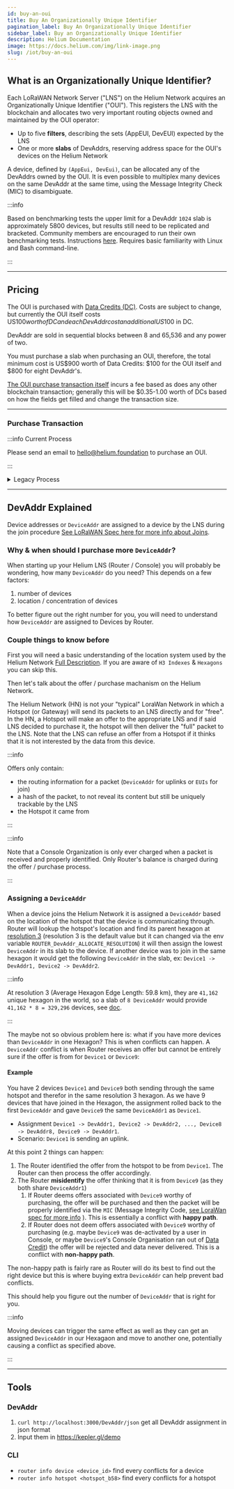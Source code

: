 ```yaml
---
id: buy-an-oui
title: Buy An Organizationally Unique Identifier
pagination_label: Buy An Organizationally Unique Identifier
sidebar_label: Buy an Organizationally Unique Identifier
description: Helium Documentation
image: https://docs.helium.com/img/link-image.png
slug: /iot/buy-an-oui
---
```


## What is an Organizationally Unique Identifier?

Each LoRaWAN Network Server ("LNS") on the Helium Network acquires an Organizationally Unique
Identifier ("OUI"). This registers the LNS with the blockchain and allocates two very important
routing objects owned and maintained by the OUI operator:

- Up to five **filters**, describing the sets (AppEUI, DevEUI) expected by the LNS
- One or more **slabs** of DevAddrs, reserving address space for the OUI's devices on the Helium
  Network

A device, defined by `(AppEui, DevEui)`, can be allocated any of the DevAddrs owned by the OUI. It
is even possible to multiplex many devices on the same DevAddr at the same time, using the Message
Integrity Check (MIC) to disambiguate.

:::info

Based on benchmarking tests the upper limit for a DevAddr `1024` slab is approximately 5800 devices,
but results still need to be replicated and bracketed. Community members are encouraged to run their
own benchmarking tests. Instructions [here](/network-iot/run-a-network-server/router-benchmarking).
Requires basic familiarity with Linux and Bash command-line.

:::

---

## Pricing

The OUI is purchased with [Data Credits (DC)](/iot/transaction-fees). Costs are subject to change,
but currently the OUI itself costs US$100 worth of DC and each DevAddr cost an additional US$100 in
DC.

DevAddr are sold in sequential blocks between 8 and 65,536 and any power of two.

You must purchase a slab when purchasing an OUI, therefore, the total minimum cost is US$900 worth
of Data Credits: $100 for the OUI itself and $800 for eight DevAddr's.

[The OUI purchase transaction itself](https://github.com/helium/proto/blob/master/src/blockchain_txn_oui_v1.proto)
incurs a fee based as does any other blockchain transaction; generally this will be $0.35-1.00 worth
of DCs based on how the fields get filled and change the transaction size.

---

### Purchase Transaction

:::info Current Process

Please send an email to [hello@helium.foundation](mailto:hello@helium.foundation) to purchase an
OUI.

:::

<details>
<summary>Legacy Process</summary>

You need [the Helium wallet](https://github.com/helium/helium-wallet-rs) to go any further. You'll
want to [create a wallet](https://github.com/helium/helium-wallet-rs#create-a-wallet) and to have at
least US$900 in HNT (based on current HNT Oracle pricing).

Submit a "create OUI" transaction:

```bash
./helium-wallet oui create --subnet-size 8
```

The filter is a dummy filter to initialize the OUI. When you get Console running, it will
automatically maintain it. You can once again track the transaction with the endpoint above. When it
is complete, you should also see your OUI as the most recently purchased and
[on the list here](https://api.helium.io/v1/ouis).

Congratulations! You are the proud owner of a Helium Network OUI. OUIs are numbered sequentially, so
the lower you are, the earlier you were on the Network!

</details>

---

## DevAddr Explained

<!-- TODO: replace this section with Devaddr/multiplexing info -->

Device addresses or `DeviceAddr` are assigned to a device by the LNS during the join procedure
[See LoRaWAN Spec here for more info about Joins](https://lora-alliance.org/resource_hub/lorawan-specification-v1-0-3/).

### Why & when should I purchase more `DeviceAddr`?

When starting up your Helium LNS (Router / Console) you will probably be wondering, how many
`DeviceAddr` do you need? This depends on a few factors:

1. number of devices
1. location / concentration of devices

To better figure out the right number for you, you will need to understand how `DeviceAddr` are
assigned to Devices by Router.

### Couple things to know before

First you will need a basic understanding of the location system used by the Helium Network
[Full Description](/architecture/hexagons). If you are aware of `H3 Indexes` & `Hexagons` you can
skip this.

Then let's talk about the offer / purchase machanism on the Helium Network.

The Helium Network (HN) is not your "typical" LoraWan Network in which a Hotspot (or Gateway) will
send its packets to an LNS directly and for "free". In the HN, a Hotspot will make an offer to the
appropriate LNS and if said LNS decided to purchase it, the hotspot will then deliver the "full"
packet to the LNS. Note that the LNS can refuse an offer from a Hotspot if it thinks that it is not
interested by the data from this device.

:::info

Offers only contain:

- the routing information for a packet (`DeviceAddr` for uplinks or `EUIs` for join)
- a hash of the packet, to not reveal its content but still be uniquely trackable by the LNS
- the Hotspot it came from

:::

:::info

Note that a Console Organization is only ever charged when a packet is received and properly
identified. Only Router's balance is charged during the offer / purchase process.

:::

### Assigning a `DeviceAddr`

When a device joins the Helium Network it is assigned a `DeviceAddr` based on the location of the
hotspot that the device is communicating through. Router will lookup the hotspot's location and find
its parent hexagon at [resolution 3](https://h3geo.org/docs/core-library/restable/) (resolution 3 is
the default value but it can changed via the env variable `ROUTER_DevAddr_ALLOCATE_RESOLUTION`) it
will then assign the lowest `DeviceAddr` in its slab to the device. If another device was to join in
the same hexagon it would get the following `DeviceAddr` in the slab, ex:
`Device1 -> DevAddr1, Device2 -> DevAddr2`.

:::info

At resolution 3 (Average Hexagon Edge Length: 59.8 km), they are `41,162` unique hexagon in the
world, so a slab of `8 DeviceAddr` would provide `41,162 * 8 = 329,296` devices, see
[doc](https://h3geo.org/docs/core-library/restable/).

:::

The maybe not so obvious problem here is: what if you have more devices than `DeviceAddr` in one
Hexagon? This is when conflicts can happen. A `DeviceAddr` conflict is when Router receives an offer
but cannot be entirely sure if the offer is from for `Device1` or `Device9`:

#### Example

You have 2 devices `Device1` and `Device9` both sending through the same hotspot and therefor in the
same resolution 3 hexagon. As we have 9 devices that have joined in the Hexagon, the assignment
rolled back to the first `DeviceAddr` and gave `Device9` the same `DeviceAddr1` as `Device1`.

- Assignment
  `Device1 -> DevAddr1, Device2 -> DevAddr2, ..., Device8 -> DevAddr8, Device9 -> DevAddr1`.
- Scenario: `Device1` is sending an uplink.

At this point 2 things can happen:

1. The Router identified the offer from the hotspot to be from `Device1`. The Router can then
   process the offer accordingly.
2. The Router **misidentify** the offer thinking that it is from `Device9` (as they both share
   `DeviceAddr1`)
   1. If Router deems offers associated with `Device9` worthy of purchasing, the offer will be
      purchased and then the packet will be properly identified via the `MIC` (Message Integrity
      Code,
      [see LoraWan spec for more info](https://lora-alliance.org/resource_hub/lorawan-specification-v1-0-3/)
      ). This is essentially a conflict with **happy path**.
   2. If Router does not deem offers associated with `Device9` worthy of purchasing (e.g. maybe
      `Device9` was de-activated by a user in Console, or maybe `Device9`'s Console Organisation ran
      out of [Data Credit](/tokens/data-credit)) the offer will be rejected and data never
      delivered. This is a conflict with **non-happy path**.

The non-happy path is fairly rare as Router will do its best to find out the right device but this
is where buying extra `DeviceAddr` can help prevent bad conflicts.

This should help you figure out the number of `DeviceAddr` that is right for you.

:::info

Moving devices can trigger the same effect as well as they can get an assigned `DeviceAddr` in our
Hexagaon and move to another one, potentially causing a conflict as specified above.

:::

---

## Tools

### DevAddr

1. `curl http://localhost:3000/DevAddr/json` get all DevAddr assignment in json format
2. Input them in https://kepler.gl/demo

### CLI

- `router info device <device_id>` find every conflicts for a device
- `router info hotspot <hotspot_b58>` find every conflicts for a hotspot
